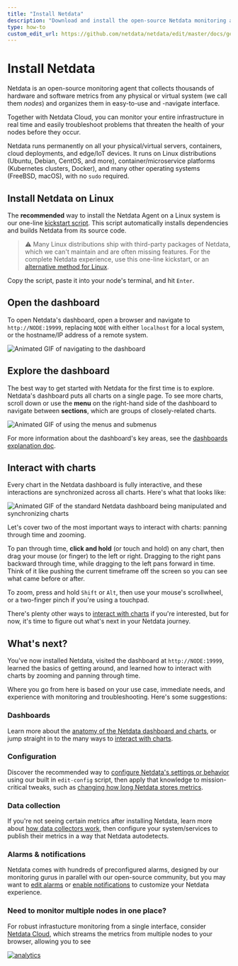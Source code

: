 ```yaml
---
title: "Install Netdata"
description: "Download and install the open-source Netdata monitoring agent on physical/virtual servers, Linux (Ubuntu/Debian/CentOS/etc), Docker, Kubernetes, and many others, often with one command."
type: how-to
custom_edit_url: https://github.com/netdata/netdata/edit/master/docs/get-started/install-netdata.mdx
---
```



# Install Netdata

Netdata is an open-source monitoring agent that collects thousands of hardware and software metrics from any physical or
virtual system (we call them _nodes_) and organizes them in easy-to-use and -navigate interface.

Together with Netdata Cloud, you can monitor your entire infrastructure in real time and easily troubleshoot problems
that threaten the health of your nodes before they occur. 

Netdata runs permanently on all your physical/virtual servers, containers, cloud deployments, and edge/IoT devices. It
runs on Linux distributions (Ubuntu, Debian, CentOS, and more), container/microservice platforms (Kubernetes clusters,
Docker), and many other operating systems (FreeBSD, macOS), with no `sudo` required.

<Install>
  <InstallBox
    to="#install-netdata-on-all-linux-distributions"
    os="Linux" />
  <InstallBox
    to="/docs/agent/packaging/docker"
    os="Docker" />
  <InstallBox
    to="/docs/agent/packaging/installer/methods/kubernetes"
    os="Kubernetes" />
  <InstallBox
    to="/docs/agent/packaging/installer/methods/macos"
    os="macOS" />
</Install>

## Install Netdata on Linux

The **recommended** way to install the Netdata Agent on a Linux system is our one-line [kickstart
script](/packaging/installer/methods/kickstart.md). This script automatically installs dependencies and builds Netdata
from its source code.

> ⚠️ Many Linux distributions ship with third-party packages of Netdata, which we can't maintain and are often missing
> features. For the complete Netdata experience, use this one-line kickstart, or an [alternative method for
> Linux](/packaging/installer/README.md#alternative-methods).

Copy the script, paste it into your node's terminal, and hit `Enter`.

<OneLineInstall />

## Open the dashboard

To open Netdata's dashboard, open a browser and navigate to `http://NODE:19999`, replacing `NODE` with either
`localhost` for a local system, or the hostname/IP address of a remote system.

![Animated GIF of navigating to the
dashboard](https://user-images.githubusercontent.com/1153921/80825153-abaec600-8b94-11ea-8b17-1b770a2abaa9.gif)

## Explore the dashboard

The best way to get started with Netdata for the first time is to explore. Netdata's dashboard puts all charts on a
single page. To see more charts, scroll down or use the **menu** on the right-hand side of the dashboard to navigate
between **sections**, which are groups of closely-related charts. 

![Animated GIF of using the menus and
submenus](https://user-images.githubusercontent.com/1153921/80832425-7c528600-8ba1-11ea-8140-d0a17a62009b.gif)

For more information about the dashboard's key areas, see the [dashboards explanation
doc](/docs/dashboards/how-dashboards-work.mdx).

## Interact with charts

Every chart in the Netdata dashboard is fully interactive, and these interactions are synchronized across all charts.
Here's what that looks like:

![Animated GIF of the standard Netdata dashboard being manipulated and synchronizing
charts](https://user-images.githubusercontent.com/1153921/80839230-b034a800-8baf-11ea-9cb2-99c1e10f0f85.gif)

Let's cover two of the most important ways to interact with charts: panning through time and zooming.

To pan through time, **click and hold** (or touch and hold) on any chart, then drag your mouse (or finger) to the left
or right. Dragging to the right pans backward through time, while dragging to the left pans forward in time. Think of it
like pushing the current timeframe off the screen so you can see what came before or after.

To zoom, press and hold `Shift` or `Alt`, then use your mouse's scrollwheel, or a two-finger pinch if you're using a
touchpad.

There's plenty other ways to [interact with charts](/docs/dashboards/interact-charts.mdx) if you're interested, but
for now, it's time to figure out what's next in your Netdata journey.

## What's next?

You've now installed Netdata, visited the dashboard at `http://NODE:19999`, learned the basics of getting around, and
learned how to interact with charts by zooming and panning through time.

Where you go from here is based on your use case, immediate needs, and experience with monitoring and troubleshooting.
Here's some suggestions:

### Dashboards 

Learn more about the [anatomy of the Netdata dashboard and charts](/docs/dashboards/dashboards-charts.mdx), or jump
straight in to the many ways to [interact with charts](/docs/dashboards/interact-charts.mdx).

### Configuration

Discover the recommended way to [configure Netdata's settings or behavior](/docs/configure/nodes.md) using our built in
`edit-config` script, then apply that knowledge to mission-critical tweaks, such as [changing how long Netdata stores
metrics](/docs/store/change-metrics-storage.md).

### Data collection

If you're not seeing certain metrics after installing Netdata, learn more about [how data collectors
work](/docs/collect/how-collectors-work.md), then configure your system/services to publish their metrics in a way that
Netdata autodetects.

### Alarms & notifications

Netdata comes with hundreds of preconfigured alarms, designed by our monitoring gurus in parallel with our open-source
community, but you may want to [edit alarms](/docs/monitor/configure-alarms.md) or [enable
notifications](/docs/monitor/enable-notifications.md) to customize your Netdata experience.

### Need to monitor multiple nodes in one place?

For robust infrastucture monitoring from a single interface, consider [Netdata
Cloud](https://learn.netdata.cloud/docs/cloud), which streams the metrics from multiple nodes to your browser, allowing
you to see 

[![analytics](https://www.google-analytics.com/collect?v=1&aip=1&t=pageview&_s=1&ds=github&dr=https%3A%2F%2Fgithub.com%2Fnetdata%2Fnetdata&dl=https%3A%2F%2Fmy-netdata.io%2Fgithub%2Fdocs%2Finstall-netdata&_u=MAC~&cid=5792dfd7-8dc4-476b-af31-da2fdb9f93d2&tid=UA-64295674-3)](<>)
